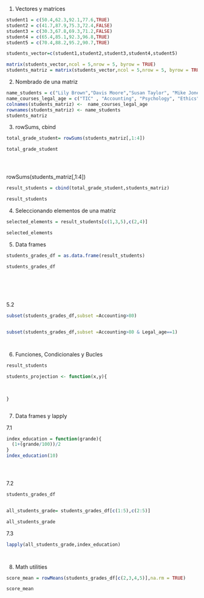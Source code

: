 
1. Vectores y matrices


```r

student1 = c(50.4,62.3,92.1,77.6,TRUE)
student2 = c(41.7,87.9,75.3,72.4,FALSE)
student3 = c(30.3,67.8,69.3,71.2,FALSE)
student4 = c(65.4,85.1,92.3,96.8,TRUE)
student5 = c(70.4,88.2,95.2,90.7,TRUE)

students_vector=c(student1,student2,student3,student4,student5)

matrix(students_vector,ncol = 5,nrow = 5, byrow = TRUE)
students_matriz = matrix(students_vector,ncol = 5,nrow = 5, byrow = TRUE)
```
2. Nombrado de una matriz



```r

name_students = c("Lily Brown","Davis Moore","Susan Taylor", "Mike Jones", "Tom Hill")
name_courses_legal_age = c("TIC" , "Accounting", "Psychology", "Ethics","Legal_age")
colnames(students_matriz) <-  name_courses_legal_age
rownames(students_matriz) <- name_students
students_matriz


```

3. rowSums, cbind

```r

total_grade_student= rowSums(students_matriz[,1:4])

total_grade_student





```
rowSums(students_matriz[,1:4])

```r


result_students = cbind(total_grade_student,students_matriz)

result_students

```





4. Seleccionando elementos de una matriz

```r

selected_elements = result_students[c(1,3,5),c(2,4)]

selected_elements

```

5. Data frames

```r
students_grades_df = as.data.frame(result_students)

students_grades_df







```
5.2

```r
subset(students_grades_df,subset =Accounting>80)



```



```r
subset(students_grades_df,subset =Accounting>80 & Legal_age==1)




```

6. Funciones, Condicionales y Bucles


```r

result_students

students_projection <- function(x,y){
  
  

}



```






7. Data frames y lapply

7.1
```r

index_education = function(grande){
  (1+(grande/100))/2
}
index_education(10)





```
7.2

```r
students_grades_df


all_students_grade= students_grades_df[c(1:5),c(2:5)]

all_students_grade

```

7.3


```r
lapply(all_students_grade,index_education)




```









8. Math utilities
```r


score_mean = rowMeans(students_grades_df[c(2,3,4,5)],na.rm = TRUE)

score_mean
```







